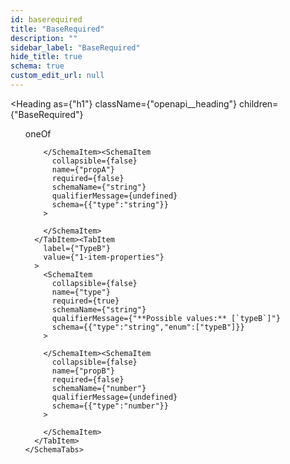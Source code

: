 ```yaml
---
id: baserequired
title: "BaseRequired"
description: ""
sidebar_label: "BaseRequired"
hide_title: true
schema: true
custom_edit_url: null
---
```



<Heading
  as={"h1"}
  className={"openapi__heading"}
  children={"BaseRequired"}
>
</Heading>





<ul>
  <div>
    <span
      className={"badge badge--info"}
      style={{"marginBottom":"1rem"}}
    >
      oneOf
    </span><SchemaTabs>
      <TabItem
        label={"TypeA"}
        value={"0-item-properties"}
      >
        <SchemaItem
          collapsible={false}
          name={"type"}
          required={true}
          schemaName={"string"}
          qualifierMessage={"**Possible values:** [`typeA`]"}
          schema={{"type":"string","enum":["typeA"]}}
        >
          
        </SchemaItem><SchemaItem
          collapsible={false}
          name={"propA"}
          required={false}
          schemaName={"string"}
          qualifierMessage={undefined}
          schema={{"type":"string"}}
        >
          
        </SchemaItem>
      </TabItem><TabItem
        label={"TypeB"}
        value={"1-item-properties"}
      >
        <SchemaItem
          collapsible={false}
          name={"type"}
          required={true}
          schemaName={"string"}
          qualifierMessage={"**Possible values:** [`typeB`]"}
          schema={{"type":"string","enum":["typeB"]}}
        >
          
        </SchemaItem><SchemaItem
          collapsible={false}
          name={"propB"}
          required={false}
          schemaName={"number"}
          qualifierMessage={undefined}
          schema={{"type":"number"}}
        >
          
        </SchemaItem>
      </TabItem>
    </SchemaTabs>
  </div><SchemaItem
    collapsible={false}
    name={"type"}
    required={false}
    schemaName={""}
    qualifierMessage={undefined}
    schema={"string"}
  >
    
  </SchemaItem>
</ul>
            